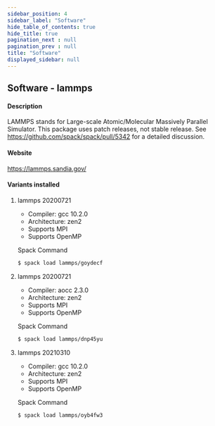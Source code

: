 ```yaml
---
sidebar_position: 4
sidebar_label: "Software"
hide_table_of_contents: true
hide_title: true
pagination_next : null
pagination_prev : null
title: "Software"
displayed_sidebar: null
---
```


## Software - lammps


#### Description
LAMMPS stands for Large-scale Atomic/Molecular Massively Parallel Simulator. This package uses patch releases, not stable release. See https://github.com/spack/spack/pull/5342 for a detailed discussion.

#### Website
https://lammps.sandia.gov/

#### Variants installed

1. lammps 20200721

    - Compiler: gcc 10.2.0
    - Architecture: zen2
    - Supports MPI
    - Supports OpenMP

    Spack Command
    ```bash
    $ spack load lammps/goydecf
    ```

2. lammps 20200721

    - Compiler: aocc 2.3.0
    - Architecture: zen2
    - Supports MPI
    - Supports OpenMP

    Spack Command
    ```bash
    $ spack load lammps/dnp45yu
    ```

3. lammps 20210310

    - Compiler: gcc 10.2.0
    - Architecture: zen2
    - Supports MPI
    - Supports OpenMP

    Spack Command
    ```bash
    $ spack load lammps/oyb4fw3
    ```
